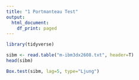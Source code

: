 ```yaml
---
title: "1 Portmanteau Test"
output:
  html_document:
    df_print: paged
---
```


```r
library(tidyverse)
```

```r
sibm <- read.table("m-ibm3dx2608.txt", header=T)
head(sibm)
```

```r
Box.test(sibm, lag=5, type="Ljung")
```

